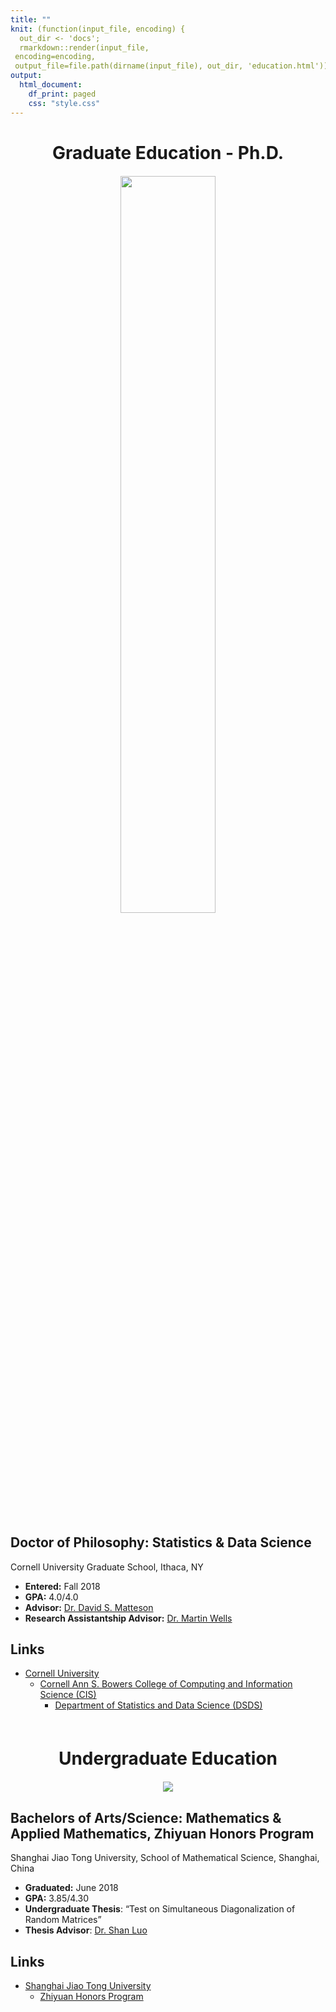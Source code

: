 ```yaml
---
title: ""
knit: (function(input_file, encoding) {
  out_dir <- 'docs';
  rmarkdown::render(input_file,
 encoding=encoding,
 output_file=file.path(dirname(input_file), out_dir, 'education.html'))})
output:
  html_document:
    df_print: paged
    css: "style.css"
---
```


<center> <h1>Graduate Education - Ph.D.</h1> </center>

</div>
<div style="margin-bottom:20px;">
</div>

<center>
<img src="cornell.jpg" style="width:55%">
</center>

</div>
<div style="margin-bottom:20px;">
</div>

## Doctor of Philosophy: Statistics & Data Science
Cornell University Graduate School, Ithaca, NY 

- **Entered:** Fall 2018    
- **GPA:** 4.0/4.0
<!-- - List awards and achievements -->
- **Advisor:** [Dr. David S. Matteson](https://davidsmatteson.com/)
- **Research Assistantship Advisor:** [Dr. Martin Wells](https://stat.cornell.edu/people/faculty/martin-wells)

</div>
<div style="margin-bottom:20px;">
</div>

## Links

- [Cornell University](https://www.cornell.edu/)
  - [Cornell Ann S. Bowers College of Computing and Information Science (CIS)](https://cis.cornell.edu/)
    - [Department of Statistics and Data Science (DSDS)](https://stat.cornell.edu/)

<div>
<div style="margin-bottom:60px;">
</div>


<center> <h1>Undergraduate Education</h1> </center>

<div>
<div style="margin-bottom:20px;">
</div>

<center>
<img src="sjtu.jpeg">
</center>

<div>
<div style="margin-bottom:20px;">
</div>

    
## Bachelors of Arts/Science: Mathematics & Applied Mathematics, Zhiyuan Honors Program

Shanghai Jiao Tong University, School of Mathematical Science, Shanghai, China


- **Graduated:** June 2018   
<!-- - List your achievements  -->
- **GPA:** 3.85/4.30  
- **Undergraduate Thesis**: "Test on Simultaneous Diagonalization of Random
Matrices"    
- **Thesis Advisor**: [Dr. Shan Luo](https://math.sjtu.edu.cn/Default/teachershow/tags/MDAwMDAwMDAwMLKIetw)

</div>
<div style="margin-bottom:20px;">
</div>


## Links

- [Shanghai Jiao Tong University](https://en.sjtu.edu.cn/)
  - [Zhiyuan Honors Program](https://en.zhiyuan.sjtu.edu.cn/)
<!-- - List cool things you did -->


